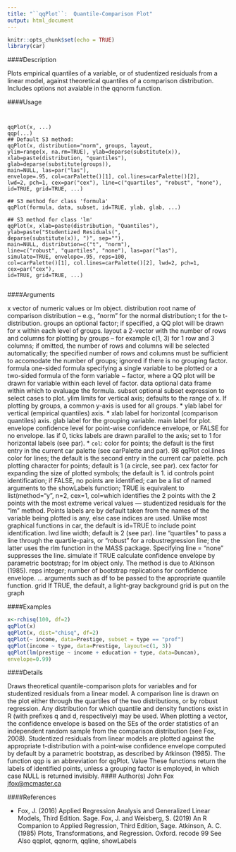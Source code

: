 ```yaml
---
title: "``qqPlot``:  Quantile-Comparison Plot"
output: html_document
---
```


```r
knitr::opts_chunk$set(echo = TRUE)
library(car)
```



####Description

Plots empirical quantiles of a variable, or of studentized residuals from a linear model, against
theoretical quantiles of a comparison distribution. Includes options not avaiable in the qqnorm
function.

####Usage
<pre><code>

qqPlot(x, ...)
qqp(...)
## Default S3 method:
qqPlot(x, distribution="norm", groups, layout,
ylim=range(x, na.rm=TRUE), ylab=deparse(substitute(x)),
xlab=paste(distribution, "quantiles"), glab=deparse(substitute(groups)),
main=NULL, las=par("las"),
envelope=.95, col=carPalette()[1], col.lines=carPalette()[2],
lwd=2, pch=1, cex=par("cex"), line=c("quartiles", "robust", "none"), id=TRUE, grid=TRUE, ...)

## S3 method for class 'formula'
qqPlot(formula, data, subset, id=TRUE, ylab, glab, ...)

## S3 method for class 'lm'
qqPlot(x, xlab=paste(distribution, "Quantiles"),
ylab=paste("Studentized Residuals(",
deparse(substitute(x)), ")", sep=""),
main=NULL, distribution=c("t", "norm"),
line=c("robust", "quartiles", "none"), las=par("las"),
simulate=TRUE, envelope=.95, reps=100,
col=carPalette()[1], col.lines=carPalette()[2], lwd=2, pch=1, cex=par("cex"),
id=TRUE, grid=TRUE, ...)

</code></pre>

####Arguments

x vector of numeric values or lm object.
distribution root name of comparison distribution – e.g., "norm" for the normal distribution;
t for the t-distribution.
groups an optional factor; if specified, a QQ plot will be drawn for x within each level
of groups.
layout a 2-vector with the number of rows and columns for plotting by groups – for
example c(1, 3) for 1 row and 3 columns; if omitted, the number of rows
and columns will be selected automatically; the specified number of rows and
columns must be sufficient to accomodate the number of groups; ignored if there
is no grouping factor.
formula one-sided formula specifying a single variable to be plotted or a two-sided formula
of the form variable ~ factor, where a QQ plot will be drawn for
variable within each level of factor.
data optional data frame within which to evaluage the formula.
subset optional subset expression to select cases to plot.
ylim limits for vertical axis; defaults to the range of x. If plotting by groups, a common
y-axis is used for all groups.
* ylab label for vertical (empirical quantiles) axis.
* xlab label for horizontal (comparison quantiles) axis.
glab label for the grouping variable.
main label for plot.
envelope confidence level for point-wise confidence envelope, or FALSE for no envelope.
las if 0, ticks labels are drawn parallel to the axis; set to 1 for horizontal labels (see
par).
* `` col  ``:  color for points; the default is the first entry in the current car palette (see
carPalette and par).
98 qqPlot
col.lines color for lines; the default is the second entry in the current car palette.
pch plotting character for points; default is 1 (a circle, see par).
cex factor for expanding the size of plotted symbols; the default is 1.
id controls point identification; if FALSE, no points are identified; can be a list of
named arguments to the showLabels function; TRUE is equivalent to list(method="y", n=2, cex=1, col=which identifies the 2 points with the 2 points with the most extreme verical values
— studentized residuals for the "lm" method. Points labels are by default
taken from the names of the variable being plotted is any, else case indices are
used. Unlike most graphical functions in car, the default is id=TRUE to include
point identification.
lwd line width; default is 2 (see par).
line "quartiles" to pass a line through the quartile-pairs, or "robust" for a robustregression
line; the latter uses the rlm function in the MASS package. Specifying
line = "none" suppresses the line.
simulate if TRUE calculate confidence envelope by parametric bootstrap; for lm object
only. The method is due to Atkinson (1985).
reps integer; number of bootstrap replications for confidence envelope.
... arguments such as df to be passed to the appropriate quantile function.
grid If TRUE, the default, a light-gray background grid is put on the graph

####Examples

```r

x<-rchisq(100, df=2)
qqPlot(x)
qqPlot(x, dist="chisq", df=2)
qqPlot(~ income, data=Prestige, subset = type == "prof")
qqPlot(income ~ type, data=Prestige, layout=c(1, 3))
qqPlot(lm(prestige ~ income + education + type, data=Duncan),
envelope=0.99)
```

####Details

Draws theoretical quantile-comparison plots for variables and for studentized residuals from a linear
model. A comparison line is drawn on the plot either through the quartiles of the two distributions,
or by robust regression.
Any distribution for which quantile and density functions exist in R (with prefixes q and d, respectively)
may be used. When plotting a vector, the confidence envelope is based on the SEs of the
order statistics of an independent random sample from the comparison distribution (see Fox, 2008).
Studentized residuals from linear models are plotted against the appropriate t-distribution with a
point-wise confidence envelope computed by default by a parametric bootstrap, as described by
Atkinson (1985). The function qqp is an abbreviation for qqPlot.
Value
These functions return the labels of identified points, unless a grouping factor is employed, in which
case NULL is returned invisibly.
#### Author(s)
John Fox <jfox@mcmaster.ca>

####References

* Fox, J. (2016) Applied Regression Analysis and Generalized Linear Models, Third Edition. Sage.
Fox, J. and Weisberg, S. (2019) An R Companion to Applied Regression, Third Edition, Sage.
Atkinson, A. C. (1985) Plots, Transformations, and Regression. Oxford.
recode 99
See Also
qqplot, qqnorm, qqline, showLabels

